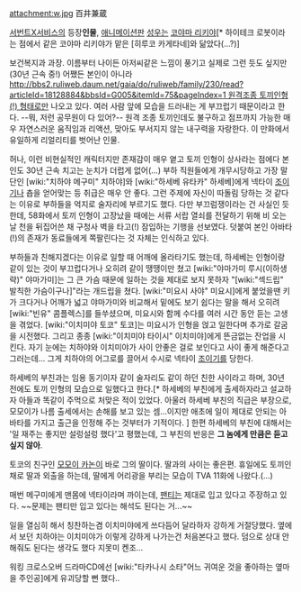 attachment:w.jpg
百井兼蔵

[[서번트X서비스]]의 등장'''인물''', [[애니메이션]]판 [[성우]]는 [[코야마 리키야]][* 하이테크 로봇이라는 점에서 같은 코야마 리키야가 맡은 [히루코 카게타네]와 닮았다(...?)]

보건복지과 과장. 이름부터 나이든 아저씨같은 느낌이 풍기고 실제로 그런 듯도 싶지만 (30년 근속 중!) 어쨌든 본인이 아니라 [[http://bbs2.ruliweb.daum.net/gaia/do/ruliweb/family/230/read?articleId=18128884&bbsId=G005&itemId=75&pageIndex=1 원격조종 토끼인형(!) 형태]]로만 나오고 있다. 여러 사람 앞에 모습을 드러내는 게 부끄럽기 때문이라고 한다. --뭐, 저런 공무원이 다 있어?-- 원격 조종 토끼인데도 불구하고 점프까지 가능한 매우 자연스러운 움직임과 리액션, 맞아도 부서지지 않는 내구력을 자랑한다. 이 만화에서 유일하게 리얼리티를 벗어난 인물.

허나, 이런 비현실적인 캐릭터지만 존재감이 매우 옅고 토끼 인형이 상사라는 점에다 본인도 30년 근속 치고는 눈치가 더럽게 없어(...) 부하 직원들에게 개무시당하고 가장 말단인 [wiki:"치하야 메구미" 치하야]와 [wiki:"하세베 유타카" 하세베]에게 넥타이 [[조이기]]나 춉을 얻어맞는 등 취급은 매우 안 좋다. 그런 주제에 자신이 따돌림 당하는 것 같다는 이유로 부하들을 억지로 술자리에 부르기도 했다. 다만 부끄럼쟁이라는 건 사실인 듯한데, 58화에서 토끼 인형이 고장났을 때에는 서류 서랍 열쇠를 전달하기 위해 비 오는 날 천을 뒤집어쓴 채 구청사 벽을 타고(!) 잠입하는 기행을 선보였다. 덧붙여 본인 아바타(!)의 존재가 동료들에게 쪽팔린다는 것 자체는 인식하고 있다.

부하들과 친해지겠다는 이유로 일할 때 어깨에 올라타기도 했는데, 하세베는 인형이랑 같이 있는 것이 부끄럽다거나 오히려 같이 땡땡이만 쳤고 [wiki:"야마가미 루시(이하생략)" 야마가미]는 그 큰 가슴 때문에 일하는 것을 제대로 보지 못하자 "[wiki:"섹드립" 발칙한 가슴이구나]"라는 개드립을 쳤다. [wiki:"미요시 사야" 미요시]에게 붙었을땐 키가 크다거나 어깨가 넓고 야마가미와 비교해서 밑에도 보기 쉽다는 말을 해서 오히려 [wiki:"빈유" 콤플렉스]를 들쑤셨으며, 미요시와 함께 수다를 여러 시간 동안 듣는 고생을 겪었다. [wiki:"이치미야 토코" 토코]는 미요시가 인형을 얹고 일한다며 추가로 갈굼을 시전했다. 그리고 종종 [wiki:"이치미야 타이시" 이치미야]에게 뜬금없는 잔업을 시킨다. 자기 눈에는 치하야와 이치미야가 사이 안좋은 걸로 보인다고 사이 좋게 해준다고 그러는데... 그게 치하야의 어그로를 끌어서 수시로 넥타이 [[조이기]]를 당한다.

하세베의 부친과는 임용 동기이자 같이 술자리도 같이 하던 친한 사이라고 하며, 30년 전에도 토끼 인형의 모습으로 일했다고 한다.[* 하세베의 부친에게 출세하자라고 설교하자 아들과 똑같이 주먹으로 처맞은 적이 있었다. 아울러 하세베 부친의 직급은 부장으로, 모모이가 나름 출세에서는 손해를 보고 있는 셈...이지만 애초에 일이 제대로 안되는 아바타를 가지고 출근을 인정해 주는 것부터가 기적이다. ] 한편 하세베의 부친에 대해서는 '일 재주는 좋지만 설렁설렁 했다'고 평했는데, 그 부친의 반응은 '''그 놈에게 만큼은 듣고 싶지 않아'''.

토코의 친구인 [[모모이 카논]]이 바로 그의 딸이다. 딸과의 사이는 좋은편. 휴일에도 토끼인 채로 딸과 외출을 하는데, 딸에게 어리광을 부리는 모습이 TVA 11화에 나왔다.(...)

매번 메구미에게 맨몸에 넥타이라며 까이는데, [[팬티]]는 제대로 입고 있다고 주장하고 있다. ~~문제는 팬티만 입고 있다는 해석도 된다는 거...~~

일을 열심히 해서 칭찬하는겸 이치미야에게 쓰다듬어 달라하자 강하게 거절당했다. 옆에서 보던 치하야는 이치미야가 이렇게 강하게 나가는건 처음본다고 했다. 덤으로 상대 안해줘도 된다는 생각도 했다 지못미 켄조... 

워킹 크로스오버 드라마CD에선 [wiki:"타카나시 소타"어느 귀여운 것을 좋아하는 옆마을 주인공]에게 유괴당할 뻔 했다..
